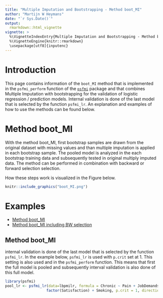 ---
title: "Multiple Imputation and Bootstrapping - Method boot_MI"
author: "Martijn W Heymans"
date: "`r Sys.Date()`"
output:
  rmarkdown::html_vignette
vignette: >
  %\VignetteIndexEntry{Multiple Imputation and Bootstrapping - Method boot_MI}
  %\VignetteEngine{knitr::rmarkdown}
  \usepackage[utf8]{inputenc}
---

# Introduction

This page contains information of the `boot_MI` method that is implemented 
in the `psfmi_perform` function of the [`psfmi`](https://github.com/mwheymans/psfmi) package and that combines 
Multiple Imputation with bootstrapping for the validation of 
logistic regression / prediction models. Internal validation is done of the last model that is 
selected by the function `psfmi_lr`. An explanation and examples of how to use the methods can be found below.

# Method boot_MI

With the method boot_MI, first bootstrap samples are drawn from the original
dataset with missing values and than multiple imputation is applied in each 
bootstrap sample. The pooled model is analyzed in the each bootstrap training data 
and subsequently tested in original multiply imputed data. The method can be 
performed in combination with backward or forward selection selection.

How these steps work is visualized in the Figure below. 

```{r , echo = FALSE, fig.cap="Schematic overview of the boot_MI method", out.width='100%', fig.align='center'}
knitr::include_graphics("boot_MI.png")

```

# Examples

* [Method boot_MI]
* [Method boot_MI including BW selection]

## Method boot_MI 

internal validation is done of the last model that is selected by the function `psfmi_lr`. 
In the example below, `psfmi_lr` is used with `p.crit` set at 1. This setting is also
used and in the `psfmi_perform` function. This means that first the full model is pooled and
subsequently interval validation is also done of this full model.  
 
```{r}

library(psfmi)
pool_lr <- psfmi_lr(data=lbpmilr, formula = Chronic ~ Pain + JobDemands + rcs(Tampascale, 3) +
                   factor(Satisfaction) + Smoking, p.crit = 1, direction="FW",
                 nimp=5, impvar="Impnr", method="D1")

set.seed(100)
res_MI_boot <- psfmi_perform(pool_lr, val_method = "boot_MI", data_orig = lbp_orig, nboot = 5,
                     p.crit=1, nimp_mice = 3, direction = "BW", miceImp = miceImp,
                     printFlag = FALSE)

res_MI_boot
  
```

Back to [Examples]

## Method boot_MI including BW selection

Internal validation is done of the last model that is selected by the function `psfmi_lr`. 
In the example below, `psfmi_lr` is used with `p.crit` set at 1, and pooling is than done 
without variable selection, i.e. first the full model is pooled. When subsequently 
interval validation is done with the `psfmi_perform` function including BW, BW is applied in 
each bootstrap sample from the full model.  
 
```{r}

library(psfmi)
pool_lr <- psfmi_lr(data=lbpmilr, Outcome="Chronic", predictors = c("Pain", "JobDemands", "Smoking"), 
                   cat.predictors = "Satisfaction", spline.predictors = "Tampascale", nknots=3,
                   p.crit = 1, direction="FW", nimp=5, impvar="Impnr", method="D1")

set.seed(100)
res_MI_boot <- psfmi_perform(pool_lr, val_method = "boot_MI", data_orig = lbp_orig, nboot = 5,
                     p.crit=0.05, nimp_mice = 3, direction = "BW", miceImp = miceImp,
                     printFlag = FALSE)

res_MI_boot

```

Back to [Examples]


